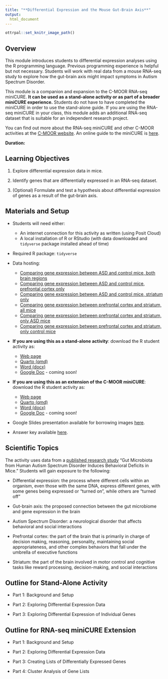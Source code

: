 ```yaml
---
title: "**Differential Expression and the Mouse Gut-Brain Axis**"
output:
  html_document
---
```


```r
ottrpal::set_knitr_image_path()
```

## Overview

This module introduces students to differential expression analyses using the R programming language. Previous programming experience is helpful but not necessary. Students will work with real data from a mouse RNA-seq study to explore how the gut-brain axis might impact symptoms in Autism Spectrum Disorder.

This module is a companion and expansion to the C-MOOR RNA-seq miniCURE. **It can be used as a stand-alone activity or as part of a broader miniCURE experience.** Students do not have to have completed the miniCURE in order to use the stand-alone guide. If you are using the RNA-seq miniCURE in your class, this module adds an additional RNA-seq dataset that is suitable for an independent research project.

You can find out more about the RNA-seq miniCURE and other C-MOOR activities at the [C-MOOR website](https://www.c-moor.org/). An online guide to the miniCURE is [here](https://science.c-moor.org/miniCURE-RNA-seq/index.html).

**Duration:** 

## Learning Objectives

1.  Explore differential expression data in mice.

2.  Identify genes that are differentially expressed in an RNA-seq dataset.

3. (Optional) Formulate and test a hypothesis about differential expression of genes as a result of the gut-brain axis.

## Materials and Setup

-   Students will need either:

    -   An internet connection for this activity as written (using Posit Cloud)
    -   A local installation of R or RStudio (with data downloaded and `tidyverse` package installed ahead of time)

-   Required R package: `tidyverse`
 
-   Data hosting:

    -   [Comparing gene expression between ASD and control mice, both brain regions](https://genomicseducation.org/data/mouse_gutbrain_de_autismVcontrol.csv)
    -   [Comparing gene expression between ASD and control mice, prefrontal cortex only](https://genomicseducation.org/data/mouse_gutbrain_de_autismVcontrol_in_prefrontalcortex.csv)
     -   [Comparing gene expression between ASD and control mice, striatum only](https://genomicseducation.org/data/mouse_gutbrain_de_autismVcontrol_in_striatum.csv)
     -   [Comparing gene expression between prefrontal cortex and striatum, all mice](https://genomicseducation.org/data/mouse_gutbrain_de_tissuetype.csv)
     -   [Comparing gene expression between prefrontal cortex and striatum, only ASD mice](https://genomicseducation.org/data/mouse_gutbrain_de_tissuetype_in_ASDmice.csv)
     -   [Comparing gene expression between prefrontal cortex and striatum, only control mice](https://genomicseducation.org/data/mouse_gutbrain_de_tissuetype_in_controlmice.csv)


-   **If you are using this as a stand-alone activity**: download the R student activity as:

    -   [Web page](https://genomicseducation.org/module/mouse_gutbrain_de_student-guide.html)
    -   [Quarto (qmd)](https://genomicseducation.org/module/mouse_gutbrain_de_student-guide.qmd)
    -   [Word (docx)](https://genomicseducation.org/module/mouse_gutbrain_de_student-guide.docx)
    -   [Google Doc]() - coming soon!

-   **If you are using this as an extension of the C-MOOR miniCURE**: download the R student activity as:

    -   [Web page](https://genomicseducation.org/module/mouse_gutbrain_de_independent_guide.html)
    -   [Quarto (qmd)](https://genomicseducation.org/module/mouse_gutbrain_de_independent_guide.qmd)
    -   [Word (docx)](https://genomicseducation.org/module/mouse_gutbrain_de_independent_guide.docx)
    -   [Google Doc]() - coming soon!


-   Google Slides presentation available for borrowing images [here](https://docs.google.com/presentation/d/1vikcyml6uw-_DaC1yFpS-UWoWNEGxFukMB_eCi42BqY/edit?usp=sharing).

-   Answer key available [here]().

## Scientific Topics

The activity uses data from a [published research study](https://pmc.ncbi.nlm.nih.gov/articles/PMC6993574/pdf/nihms-1528786.pdf) "Gut Microbiota from Human Autism Spectrum Disorder Induces Behavioral Deficits in Mice." Students will gain exposure to the following:

-   Differential expression: the process where different cells within an organism, even those with the same DNA, express different genes, with some genes being expressed or "turned on", while others are "turned off"

-   Gut-brain axis: the proposed connection between the gut microbiome and gene expression in the brain

-   Autism Spectrum Disorder: a neurological disorder that affects behavioral and social interactions

-   Prefrontal cortex: the part of the brain that is primarily in charge of decision making, reasoning, personality, maintaining social appropriateness, and other complex behaviors that fall under the umbrella of executive functions

-   Striatum: the part of the brain involved in motor control and cognitive tasks like reward processing, decision-making, and social interactions

## Outline for Stand-Alone Activity

-   Part 1: Background and Setup

-   Part 2: Exploring Differential Expression Data

-   Part 3: Exploring Differential Expression of Individual Genes

## Outline for RNA-seq miniCURE Extension 

-   Part 1: Background and Setup

-   Part 2: Exploring Differential Expression Data

-   Part 3: Creating Lists of Differentially Expressed Genes

-   Part 4: Cluster Analysis of Gene Lists